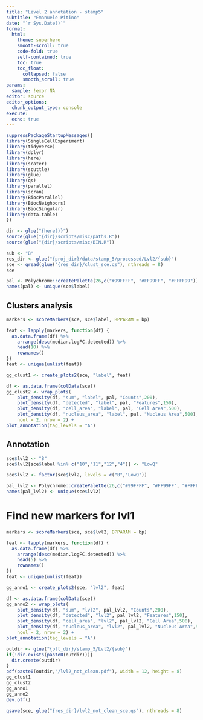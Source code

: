 ```yaml
---
title: "Level 2 annotation - stamp5"
subtitle: "Emanuele Pitino"
date: "`r Sys.Date()`"
format: 
  html:
    theme: superhero
    smooth-scroll: true
    code-fold: true
    self-contained: true
    toc: true
    toc_float: 
      collapsed: false
      smooth_scroll: true
params:
  sample: !expr NA
editor: source
editor_options: 
  chunk_output_type: console
execute:
  echo: true
---
```

```r
suppressPackageStartupMessages({
library(SingleCellExperiment)
library(tidyverse)
library(dplyr)
library(here)
library(scater)
library(scuttle)
library(glue)
library(qs)
library(parallel)
library(scran)
library(BiocParallel)
library(BiocNeighbors)
library(BiocSingular)
library(data.table)
})
```

```r
dir <- glue("{here()}")
source(glue("{dir}/scripts/misc/paths.R"))
source(glue("{dir}/scripts/misc/BIN.R"))
```


```r
sub <- "B"
res_dir <- glue("{proj_dir}/data/stamp_5/processed/Lvl2/{sub}")
sce <- qread(glue("{res_dir}/clust_sce.qs"), nthreads = 8)
sce
```


```r
pal <- Polychrome::createPalette(26,c("#99FFFF", "#FF99FF", "#FFFF99"))
names(pal) <- unique(sce$label)
```

## Clusters analysis
```r
markers <- scoreMarkers(sce, sce$label, BPPARAM = bp)

feat <- lapply(markers, function(df) {
  as.data.frame(df) %>%
    arrange(desc(median.logFC.detected)) %>%
    head(10) %>%
    rownames()
})
feat <- unique(unlist(feat))

gg_clust1 <- create_plots2(sce, "label", feat)
```


```r
df <- as.data.frame(colData(sce))
gg_clust2 <- wrap_plots(
    plot_density(df, "sum", "label", pal, "Counts",200),
    plot_density(df, "detected", "label", pal, "Features",150),
    plot_density(df, "cell_area", "label", pal, "Cell Area",500),
    plot_density(df, "nucleus_area", "label", pal, "Nucleus Area",500),
    ncol = 2, nrow = 2) +
plot_annotation(tag_levels = "A")
```

## Annotation
```r
sce$lvl2 <- "B"
sce$lvl2[sce$label %in% c("10","11","12","4")] <- "LowQ"
```

```r
sce$lvl2 <- factor(sce$lvl2, levels = c("B","LowQ"))
```


```r
pal_lvl2 <- Polychrome::createPalette(26,c("#99FFFF", "#FF99FF", "#FFFF99"))
names(pal_lvl2) <- unique(sce$lvl2)
```

# Find new markers for lvl1
```r
markers <- scoreMarkers(sce, sce$lvl2, BPPARAM = bp)

feat <- lapply(markers, function(df) {
  as.data.frame(df) %>%
    arrange(desc(median.logFC.detected)) %>%
    head(5) %>%
    rownames()
})
feat <- unique(unlist(feat))

gg_anno1 <- create_plots2(sce, "lvl2", feat)
```

```r
df <- as.data.frame(colData(sce))
gg_anno2 <- wrap_plots(
    plot_density(df, "sum", "lvl2", pal_lvl2, "Counts",200),
    plot_density(df, "detected", "lvl2", pal_lvl2, "Features",150),
    plot_density(df, "cell_area", "lvl2", pal_lvl2, "Cell Area",500),
    plot_density(df, "nucleus_area", "lvl2", pal_lvl2, "Nucleus Area",500),
    ncol = 2, nrow = 2) +
plot_annotation(tag_levels = "A")
```

```r
outdir <- glue("{plt_dir}/stamp_5/Lvl2/{sub}")
if(!dir.exists(paste0(outdir))){
  dir.create(outdir)
}
pdf(paste0(outdir,"/lvl2_not_clean.pdf"), width = 12, height = 8)
gg_clust1
gg_clust2
gg_anno1
gg_anno2
dev.off()
```


```r
qsave(sce, glue("{res_dir}/lvl2_not_clean_sce.qs"), nthreads = 8)
```
